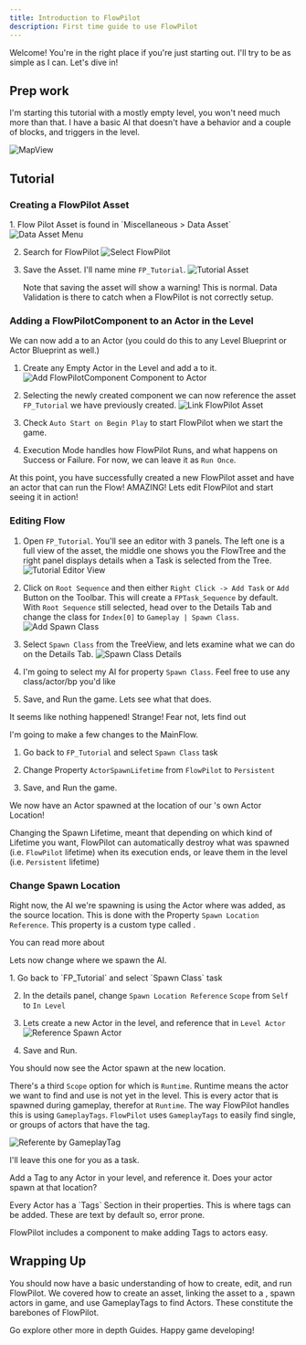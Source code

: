 ```yaml
---
title: Introduction to FlowPilot
description: First time guide to use FlowPilot 
---
```




Welcome! You're in the right place if you're just starting out. I'll try to be as simple as I can.
Let's dive in!

## Prep work

I'm starting this tutorial with a mostly empty level, you won't need much more than that. 
I have a basic AI that doesn't have a behavior and a couple of blocks, and triggers in the level.

<Image src={intro_mapview} alt="MapView" />

## Tutorial 

### Creating a FlowPilot Asset


<Steps>
1. Flow Pilot Asset is found in `Miscellaneous > Data Asset`
    <Image src={data_asset_menu} alt="Data Asset Menu" />

2. Search for FlowPilot
    <Image src={select_flowpilot} alt="Select FlowPilot" />

3. Save the Asset. I'll name mine `FP_Tutorial`.
    <Image src={tutorial_asset} alt="Tutorial Asset" />
    <Aside>Note that saving the asset will show a warning! This is normal. Data Validation is there to catch when a FlowPilot is not correctly setup.</Aside>
</Steps>

### Adding a FlowPilotComponent to an Actor in the Level

We can now add a <LinkRef c="UFlowPilotComponent" /> to an Actor (you could do this to any Level Blueprint or Actor Blueprint as well.)

<Steps>

1. Create any Empty Actor in the Level and add a <LinkRef c="UFlowPilotComponent" /> to it.
    <Image src={add_flowpilot_comp} alt="Add FlowPilotComponent Component to Actor" />

1. Selecting the newly created component we can now reference the asset `FP_Tutorial` we have previously created.
    <Image src={link_fp_asset} alt="Link FlowPilot Asset" />
    
2. Check `Auto Start on Begin Play` to start FlowPilot when we start the game. 

3. Execution Mode handles how FlowPilot Runs, and what happens on Success or Failure. For now, we can leave it as `Run Once`.

</Steps>

At this point, you have successfully created a new FlowPilot asset and have an actor that can run the Flow! AMAZING!
Lets edit FlowPilot and start seeing it in action!

### Editing Flow


<Steps>

1. Open `FP_Tutorial`. You'll see an editor with 3 panels. 
The left one is a full view of the asset, the middle one shows you the FlowTree and the right panel displays details when a Task is selected from the Tree. 
    <Image src={tutorial_editor_view} alt="Tutorial Editor View" />

2. Click on `Root Sequence` and then either `Right Click -> Add Task` or `Add` Button on the Toolbar. This will create a `FPTask_Sequence` by default.
With `Root Sequence` still selected, head over to the Details Tab and change the class for `Index[0]` to `Gameplay | Spawn Class`.
    <Image src={add_spawn_task} alt="Add Spawn Class" />

3. Select `Spawn Class` from the TreeView, and lets examine what we can do on the Details Tab.
    <Image src={spawn_class_details} alt="Spawn Class Details" />

4. I'm going to select my AI for property `Spawn Class`. Feel free to use any class/actor/bp you'd like

5. Save, and Run the game. Lets see what that does.

</Steps>

<Aside type="caution" title="Nothing happened?">It seems like nothing happened! Strange! Fear not, lets find out</Aside>

I'm going to make a few changes to the MainFlow.

<Steps>

1. Go back to `FP_Tutorial` and select `Spawn Class` task

2. Change Property `ActorSpawnLifetime` from `FlowPilot` to `Persistent`

3. Save, and Run the game.

</Steps>

<Aside type="tip" title="Much Success!">
We now have an Actor spawned at the location of our <LinkRef c="UFlowPilotComponent" />'s own Actor Location!

Changing the Spawn Lifetime, meant that depending on which kind of Lifetime you want, FlowPilot can automatically destroy what was spawned (i.e. `FlowPilot` lifetime) when its execution ends, 
or leave them in the level (i.e. `Persistent` lifetime)
</Aside>

### Change Spawn Location



Right now, the AI we're spawning is using the Actor where <LinkRef c="UFlowPilotComponent" /> was added, as the source location.
This is done with the Property `Spawn Location Reference`. This property is a custom type called <LinkRef c="FFlowActorReference" />.

You can read more about <LinkRef c="FFlowActorReference" />

Lets now change where we spawn the AI.

<Steps>
1. Go back to `FP_Tutorial` and select `Spawn Class` task

2. In the details panel, change `Spawn Location Reference` `Scope` from `Self` to `In Level`

3. Lets create a new Actor in the level, and reference that in `Level Actor`
    <Image src={reference_spawn} alt="Reference Spawn Actor" />

4. Save and Run.

</Steps>

You should now see the Actor spawn at the new location.

There's a third `Scope` option for <LinkRef c="FFlowActorReference" /> which is `Runtime`.
Runtime means the actor we want to find and use is not yet in the level. This is every actor that is spawned during gameplay, therefor at `Runtime`.
The way FlowPilot handles this is using `GameplayTags`. `FlowPilot` uses `GameplayTags` to easily find single, or groups of actors that have the tag.

<Image src={runtime_tags} alt="Referente by GameplayTag" />

I'll leave this one for you as a task.

Add a Tag to any Actor in your level, and reference it. Does your actor spawn at that location?

<Aside type="tip" title="UTagActorComponent"> 
Every Actor has a `Tags` Section in their properties. This is where tags can be added. These are text by default so, error prone.

FlowPilot includes a <LinkRef c="UTagActorComponent" /> component to make adding Tags to actors easy. 
</Aside>

## Wrapping Up

You should now have a basic understanding of how to create, edit, and run FlowPilot. 
We covered how to create an asset, linking the asset to a <LinkRef c="UFlowPilotComponent" />, spawn actors in game, and use GameplayTags to find Actors.
These constitute the barebones of FlowPilot.

Go explore other more in depth Guides. 
Happy game developing!





